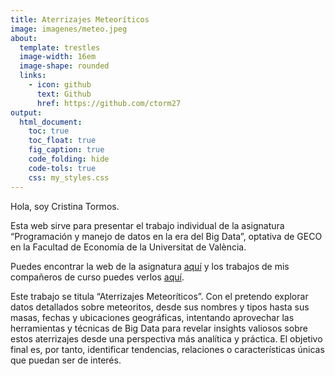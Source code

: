 ```yaml
---
title: Aterrizajes Meteoríticos
image: imagenes/meteo.jpeg
about: 
  template: trestles
  image-width: 16em 
  image-shape: rounded
  links: 
    - icon: github
      text: Github
      href: https://github.com/ctorm27
output:
  html_document:
    toc: true
    toc_float: true
    fig_caption: true
    code_folding: hide
    code-tols: true
    css: my_styles.css
---
```


Hola, soy Cristina Tormos.

Esta web sirve para presentar el trabajo individual de la asignatura "Programación y manejo de datos en la era del Big Data", optativa de GECO en la Facultad de Economía de la Universitat de València.

Puedes encontrar la web de la asignatura [aquí](https://perezp44.github.io/intro-ds-23-24-web/){target="_blank"} y los trabajos de mis compañeros de curso puedes verlos [aquí](https://perezp44.github.io/intro-ds-23-24-web/05-trabajos-estudiantes.html){target="_blank"}.

Este trabajo se titula "Aterrizajes Meteoríticos". Con el pretendo explorar datos detallados sobre meteoritos, desde sus nombres y tipos hasta sus masas, fechas y ubicaciones geográficas, intentando aprovechar las herramientas y técnicas de Big Data para revelar insights valiosos sobre estos aterrizajes desde una perspectiva más analítica y práctica. El objetivo final es, por tanto, identificar tendencias, relaciones o características únicas que puedan ser de interés.
